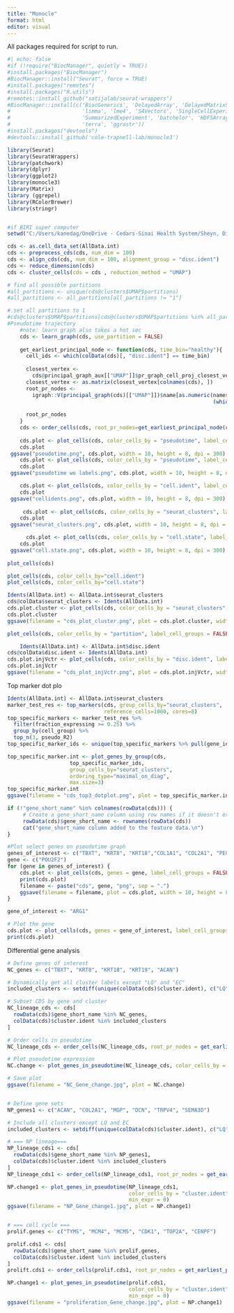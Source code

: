 ---
title: "Monocle"
format: html
editor: visual
---

All packages required for script to run.

```{r}
#| echo: false
#if (!require("BiocManager", quietly = TRUE))
#install.packages("BiocManager")
#BiocManager::install("Seurat", force = TRUE)
#install.packages("remotes")
#install.packages("R.utils")
#remotes::install_github("satijalab/seurat-wrappers")
#BiocManager::install(c('BiocGenerics', 'DelayedArray', 'DelayedMatrixStats',
#                       'limma', 'lme4', 'S4Vectors', 'SingleCellExperiment',
#                       'SummarizedExperiment', 'batchelor', 'HDF5Array',
#                       'terra', 'ggrastr'))
#install.packages("devtools")
#devtools::install_github('cole-trapnell-lab/monocle3')

library(Seurat)
library(SeuratWrappers)
library(patchwork)
library(dplyr)
library(ggplot2)
library(monocle3)
library(Matrix)
library (ggrepel)
library(RColorBrewer)
library(stringr)


#if BIRI super computer
setwd("C:/Users/kanedag/OneDrive - Cedars-Sinai Health System/Sheyn, Dima's files - Box - Sheyn Lab/Projects/Ongoing projects/Porcine IVD model/Data/scRNA Seq/Inj vs ctr Pig Analysis")
```

```{r}
cds <- as.cell_data_set(AllData.int)
cds <- preprocess_cds(cds, num_dim = 100)
cds <- align_cds(cds, num_dim = 100, alignment_group = "disc.ident")
cds <- reduce_dimension(cds)
cds <- cluster_cells(cds = cds , reduction_method = "UMAP")

# find all possible partitions
#all_partitions <- unique(cds@clusters$UMAP$partitions)
#all_partitions <- all_partitions[all_partitions != "1"]

# set all partitions to 1
#cds@clusters$UMAP$partitions[cds@clusters$UMAP$partitions %in% all_partitions] <- "1"
#Pseudotime trajectory
    #note: learn graph also takes a hot sec
    cds <- learn_graph(cds, use_partition = FALSE)
    
    get_earliest_principal_node <- function(cds, time_bin="healthy"){
      cell_ids <- which(colData(cds)[, "disc.ident"] == time_bin)
      
      closest_vertex <-
        cds@principal_graph_aux[["UMAP"]]$pr_graph_cell_proj_closest_vertex
      closest_vertex <- as.matrix(closest_vertex[colnames(cds), ])
      root_pr_nodes <-
        igraph::V(principal_graph(cds)[["UMAP"]])$name[as.numeric(names
                                                                  (which.max(table(closest_vertex[cell_ids,]))))]
      
      root_pr_nodes
    }
    cds <- order_cells(cds, root_pr_nodes=get_earliest_principal_node(cds))
    
    cds.plot <- plot_cells(cds, color_cells_by = "pseudotime", label_cell_groups = FALSE)
    cds.plot
 ggsave("pseudotime.png", cds.plot, width = 10, height = 8, dpi = 300)
    cds.plot <- plot_cells(cds, color_cells_by = "pseudotime", label_cell_groups = FALSE,label_roots = TRUE,label_branch_points = FALSE,label_leaves = FALSE)
    cds.plot
 ggsave("pseudotime wo labels.png", cds.plot, width = 10, height = 8, dpi = 300)

    cds.plot <- plot_cells(cds, color_cells_by = "cell.ident", label_cell_groups = FALSE,label_roots = TRUE,label_branch_points = FALSE,label_leaves = FALSE)
    cds.plot
 ggsave("cellidents.png", cds.plot, width = 10, height = 8, dpi = 300)
  
     cds.plot <- plot_cells(cds, color_cells_by = "seurat_clusters", label_cell_groups = FALSE,label_roots = TRUE,label_branch_points = FALSE,label_leaves = FALSE)
    cds.plot
 ggsave("seurat_clusters.png", cds.plot, width = 10, height = 8, dpi = 300)

      cds.plot <- plot_cells(cds, color_cells_by = "cell.state", label_cell_groups = FALSE,label_roots = TRUE,label_branch_points = FALSE,label_leaves = FALSE)
    cds.plot
 ggsave("cell.state.png", cds.plot, width = 10, height = 8, dpi = 300)
  
plot_cells(cds)

plot_cells(cds, color_cells_by="cell.ident")
plot_cells(cds, color_cells_by="cell.state")
```

```{r Plotting select genes on pseudotime graph}

Idents(AllData.int) <- AllData.int$seurat_clusters 
cds@colData$seurat_clusters <- Idents(AllData.int)
cds.plot.cluster <- plot_cells(cds, color_cells_by = "seurat_clusters", label_cell_groups = FALSE, label_roots = TRUE,label_branch_points = FALSE,label_leaves = FALSE)
cds.plot.cluster
ggsave(filename = "cds_plot_cluster.png", plot = cds.plot.cluster, width = 10, height = 8, dpi = 300) 

plot_cells(cds, color_cells_by = "partition", label_cell_groups = FALSE, label_roots = TRUE,label_branch_points = FALSE,label_leaves = FALSE)

    Idents(AllData.int) <- AllData.int$disc.ident 
cds@colData$disc.ident <- Idents(AllData.int)
cds.plot.injVctr <- plot_cells(cds, color_cells_by = "disc.ident", label_cell_groups = FALSE, label_roots = TRUE,label_branch_points = FALSE,label_leaves = FALSE)
cds.plot.injVctr
ggsave(filename = "cds_plot_injVctr.png", plot = cds.plot.injVctr, width = 10, height = 8, dpi = 300)

```

Top marker dot plo

```{r Top Markers Dot Plot}
Idents(AllData.int) <- AllData.int$seurat_clusters
marker_test_res <- top_markers(cds, group_cells_by="seurat_clusters", 
                               reference_cells=1000, cores=8)
top_specific_markers <- marker_test_res %>%
  filter(fraction_expressing >= 0.25) %>%
  group_by(cell_group) %>%
  top_n(3, pseudo_R2)
top_specific_marker_ids <- unique(top_specific_markers %>% pull(gene_id))

top_specific_marker.int <- plot_genes_by_group(cds,
                    top_specific_marker_ids,
                    group_cells_by="seurat_clusters",
                    ordering_type="maximal_on_diag",
                    max.size=3)
top_specific_marker.int
ggsave(filename = "cds_top3_dotplot.png", plot = top_specific_marker.int, width = 10, height = 8, dpi = 300)

```

```{r}
if (!"gene_short_name" %in% colnames(rowData(cds))) {
     # Create a gene_short_name column using row names if it doesn't exist
     rowData(cds)$gene_short_name <- rownames(rowData(cds))
     cat("gene_short_name column added to the feature data.\n")
}

#Plot select genes on pseudotime graph
genes_of_interest <- c("TBXT", "KRT8", "KRT18","COL1A1", "COL2A1", "PECAM1", "SERPINE2", "MMP13", "MMP16", "TIMP2","ADAMTS5","ADAMTS3","TRPV4")
gene <- c("POU2F2")
for (gene in genes_of_interest) {
    cds.plot <- plot_cells(cds, genes = gene, label_cell_groups = FALSE, label_roots = TRUE, label_branch_points = FALSE, label_leaves = FALSE)
    print(cds.plot)
    filename <- paste("cds", gene, "png", sep = ".")
    ggsave(filename = filename, plot = cds.plot, width = 10, height = 8, dpi = 300) 
}

gene_of_interest <- "ARG1"

# Plot the gene
cds.plot <- plot_cells(cds, genes = gene_of_interest, label_cell_groups = FALSE, label_roots = TRUE, label_branch_points = FALSE, label_leaves = FALSE)
print(cds.plot)

```

Differential gene analysis

```{r DEG analysis}
# Define genes of interest
NC_genes <- c("TBXT", "KRT8", "KRT18", "KRT19", "ACAN")

# Dynamically get all cluster labels except "LQ" and "EC"
included_clusters <- setdiff(unique(colData(cds)$cluster.ident), c("LQ", "EC"))

# Subset CDS by gene and cluster
NC_lineage_cds <- cds[
  rowData(cds)$gene_short_name %in% NC_genes,
  colData(cds)$cluster.ident %in% included_clusters
]

# Order cells in pseudotime
NC_lineage_cds <- order_cells(NC_lineage_cds, root_pr_nodes = get_earliest_principal_node(NC_lineage_cds))

# Plot pseudotime expression
NC.change <- plot_genes_in_pseudotime(NC_lineage_cds, color_cells_by = "cluster.ident")

# Save plot
ggsave(filename = "NC_Gene_change.jpg", plot = NC.change)


# Define gene sets
NP_genes1 <- c("ACAN", "COL2A1", "MGP", "DCN", "TRPV4", "SEMA3D")

# Include all clusters except LQ and EC
included_clusters <- setdiff(unique(colData(cds)$cluster.ident), c("LQ", "EC"))

# === NP lineage===
NP_lineage_cds1 <- cds[
  rowData(cds)$gene_short_name %in% NP_genes1,
  colData(cds)$cluster.ident %in% included_clusters
]
NP_lineage_cds1 <- order_cells(NP_lineage_cds1, root_pr_nodes = get_earliest_principal_node(NP_lineage_cds1))

NP.change1 <- plot_genes_in_pseudotime(NP_lineage_cds1,
                                       color_cells_by = "cluster.ident",
                                       min_expr = 0)
ggsave(filename = "NP_Gene_change1.jpg", plot = NP.change1)


# === cell cycle ===
prolif.genes <- c("TYMS", "MCM4", "MCM5", "CDK1", "TOP2A", "CENPF")

prolif.cds1 <- cds[
  rowData(cds)$gene_short_name %in% prolif.genes,
  colData(cds)$cluster.ident %in% included_clusters
]
prolift.cds1 <- order_cells(prolif.cds1, root_pr_nodes = get_earliest_principal_node(prolif.cds1))

NP.change1 <- plot_genes_in_pseudotime(prolif.cds1,
                                       color_cells_by = "cluster.ident",
                                       min_expr = 0)
ggsave(filename = "proliferation_Gene_change.jpg", plot = NP.change1)


```
